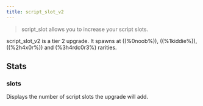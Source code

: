 ```yaml
---
title: script_slot_v2
---
```


> script_slot allows you to increase your script slots.

script_slot_v2 is a tier 2 upgrade. It spawns at ((%0noob%)), ((%1kiddie%)), ((%2h4x0r%)) and (%3h4rdc0r3%) rarities.

## Stats

### slots

Displays the number of script slots the upgrade will add.
